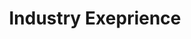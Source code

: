 ---
title: 'Industry Exeprience'
publishedAt: ''
summary: 'Part of my educational journey. Being able to work with Industry Partners and learn from them.'
---